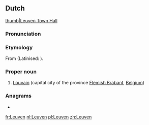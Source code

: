 ==Dutch==
{{wikipedia|lang=nl}}
[[file:Leuven.jpg|thumb|Leuven Town Hall]]

===Pronunciation===
{{IPA|/ˈløːvə(n)/|lang=nl}}

===Etymology===
From {{inh|nl|dum|Loven}} (Latinised: {{m|la|Lovanium}}).

===Proper noun===
{{nl-proper noun|n}}

# [[Louvain]] (capital city of the province [[Flemish Brabant]], [[Belgium]])

===Anagrams===
* {{l|nl|veulen}}

[[fr:Leuven]]
[[nl:Leuven]]
[[pl:Leuven]]
[[zh:Leuven]]